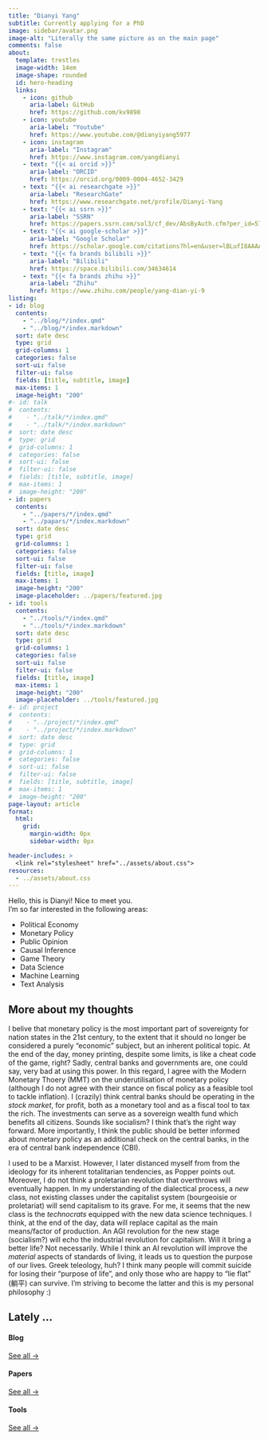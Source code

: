 ```yaml
---
title: "Dianyi Yang"
subtitle: Currently applying for a PhD
image: sidebar/avatar.png
image-alt: "Literally the same picture as on the main page"
comments: false
about:
  template: trestles
  image-width: 14em
  image-shape: rounded
  id: hero-heading
  links:
    - icon: github
      aria-label: GitHub
      href: https://github.com/kv9898
    - icon: youtube
      aria-label: "Youtube"
      href: https://www.youtube.com/@dianyiyang5977
    - icon: instagram
      aria-label: "Instagram"
      href: https://www.instagram.com/yangdianyi
    - text: "{{< ai orcid >}}"
      aria-label: "ORCID"
      href: https://orcid.org/0009-0004-4652-3429
    - text: "{{< ai researchgate >}}"
      aria-label: "ResearchGate"
      href: https://www.researchgate.net/profile/Dianyi-Yang
    - text: "{{< ai ssrn >}}"
      aria-label: "SSRN"
      href: https://papers.ssrn.com/sol3/cf_dev/AbsByAuth.cfm?per_id=5789803
    - text: "{{< ai google-scholar >}}"
      aria-label: "Google Scholar"
      href: https://scholar.google.com/citations?hl=en&user=lBLufI8AAAAJ
    - text: "{{< fa brands bilibili >}}"
      aria-label: "Bilibili"
      href: https://space.bilibili.com/34634614
    - text: "{{< fa brands zhihu >}}"
      aria-label: "Zhihu"
      href: https://www.zhihu.com/people/yang-dian-yi-9
listing: 
- id: blog
  contents: 
    - "../blog/*/index.qmd"
    - "../blog/*/index.markdown"
  sort: date desc
  type: grid
  grid-columns: 1
  categories: false
  sort-ui: false
  filter-ui: false
  fields: [title, subtitle, image]
  max-items: 1
  image-height: "200"
#- id: talk
#  contents: 
#    - "../talk/*/index.qmd"
#    - "../talk/*/index.markdown"
#  sort: date desc
#  type: grid
#  grid-columns: 1
#  categories: false
#  sort-ui: false
#  filter-ui: false
#  fields: [title, subtitle, image]
#  max-items: 1
#  image-height: "200"
- id: papers
  contents: 
    - "../papers/*/index.qmd"
    - "../papars/*/index.markdown"
  sort: date desc
  type: grid
  grid-columns: 1
  categories: false
  sort-ui: false
  filter-ui: false
  fields: [title, image]
  max-items: 1
  image-height: "200"
  image-placeholder: ../papers/featured.jpg
- id: tools
  contents: 
    - "../tools/*/index.qmd"
    - "../tools/*/index.markdown"
  sort: date desc
  type: grid
  grid-columns: 1
  categories: false
  sort-ui: false
  filter-ui: false
  fields: [title, image]
  max-items: 1
  image-height: "200"
  image-placeholder: ../tools/featured.jpg
#- id: project
#  contents: 
#    - "../project/*/index.qmd"
#    - "../project/*/index.markdown"
#  sort: date desc
#  type: grid
#  grid-columns: 1
#  categories: false
#  sort-ui: false
#  filter-ui: false
#  fields: [title, subtitle, image]
#  max-items: 1
#  image-height: "200"
page-layout: article
format: 
  html: 
    grid:
      margin-width: 0px
      sidebar-width: 0px

header-includes: >
  <link rel="stylesheet" href="../assets/about.css">
resources:
  - ../assets/about.css
---
```


::: {#hero-heading}
<div class="h1">Hello, this is Dianyi! Nice to meet you.</div>

I'm so far interested in the following areas:
<ul>
  <li>Political Economy</li>
  <li>Monetary Policy</li>
  <li>Public Opinion</li>
  <li>Causal Inference</li>
  <li>Game Theory</li>
  <li>Data Science</li>
  <li>Machine Learning</li>
  <li>Text Analysis</li>
</ul>

:::

## More about my thoughts

I belive that monetary policy is the most important part of sovereignty for nation states in the 21st century, to the extent that it should no longer be considered a purely "economic" subject, but an inherent political topic. At the end of the day, money printing, despite some limits, is like a cheat code of the game, right? Sadly, central banks and governments are, one could say, very bad at using this power. In this regard, I agree with the Modern Monetary Thoery (MMT) on the underutilisation of monetary policy (although I do not agree with their stance on fiscal policy as a feasible tool to tackle inflation). I (crazily) think central banks should be operating in the *stock market*, for profit, both as a monetary tool and as a fiscal tool to tax the rich. The investments can serve as a sovereign wealth fund which benefits all citizens. Sounds like socialism? I think that's the right way forward. More importantly, I think the public should be better informed about monetary policy as an additional check on the central banks, in the era of central bank independence (CBI).

I used to be a Marxist. However, I later distanced myself from from the ideology for its inherent totalitarian tendencies, as Popper points out. Moreover, I do not think a proletarian revolution that overthrows will eventually happen. In my understanding of the dialectical process, a *new* class, not existing classes under the capitalist system (bourgeoisie or proletariat) will send capitalism to its grave. For me, it seems that the new class is the *technocrats* equipped with the new data science techniques. I think, at the end of the day, data will replace capital as the main means/factor of production. An AGI revolution for the new stage (socialism?) will echo the industrial revolution for capitalism. Will it bring a better life? Not necessarily. While I think an AI revolution will improve the *material* aspects of standards of living, it leads us to question the purpose of our lives. Greek teleology, huh? I think many people will commit suicide for losing their "purpose of life", and only those who are happy to "lie flat" (躺平) can survive. I'm striving to become the latter and this is my personal philosophy :)

## Lately ...

:::: {.grid}

::: {.g-col-4}
#### Blog
::: {#blog}
:::
[See all &rarr;](../blog){.about-links .subtitle}
:::

::: {.g-col-4}
#### Papers
::: {#papers}
:::
[See all &rarr;](../papers){.about-links .subtitle}
:::

::: {.g-col-4}
#### Tools
::: {#tools}
:::
[See all &rarr;](../tools){.about-links .subtitle}
:::

::::
